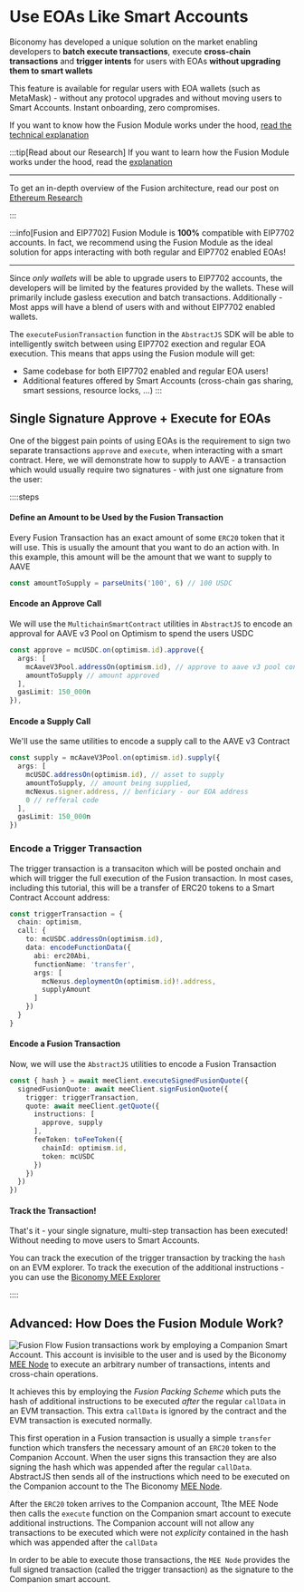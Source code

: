 # Use EOAs Like Smart Accounts

Biconomy has developed a unique solution on the market enabling developers
to **batch execute transactions**, execute **cross-chain transactions** and **trigger intents**
for users with EOAs **without upgrading them to smart wallets**

This feature is available for regular users with EOA wallets (such as MetaMask) - without any
protocol upgrades and without moving users to Smart Accounts. Instant onboarding, zero compromises.

If you want to know how the Fusion Module works under the hood, [read the technical explanation](#advanced-how-does-the-fusion-module-work)

:::tip[Read about our Research]
If you want to learn how the Fusion Module works under the hood, read the [explanation](advanced-how-does-the-fusion-module-work)

---

To get an in-depth overview of the Fusion architecture, read our post on [Ethereum Research](https://ethresear.ch/t/fusion-module-7702-alternative-with-no-protocol-changes/20949)

:::

:::info[Fusion and EIP7702]
Fusion Module is **100%** compatible with EIP7702 accounts. In fact, we recommend using the Fusion Module
as the ideal solution for apps interacting with both regular and EIP7702 enabled EOAs!

---

Since *only wallets* will be able to upgrade users to EIP7702 accounts, the developers will be limited by the 
features provided by the wallets. These will primarily include gasless execution and batch transactions. Additionally - Most
apps will have a blend of users with and without EIP7702 enabled wallets. 

The `executeFusionTransaction` function in the `AbstractJS` SDK will be able to intelligently switch between using
EIP7702 exection and regular EOA execution. This means that apps using the Fusion module will get:

- Same codebase for both EIP7702 enabled and regular EOA users!
- Additional features offered by Smart Accounts (cross-chain gas sharing, smart sessions, resource locks, ...)
:::

## Single Signature Approve + Execute for EOAs
One of the biggest pain points of using EOAs is the requirement to sign two separate transactions `approve` and `execute`, 
when interacting with a smart contract. Here, we will demonstrate how to supply to AAVE - a transaction which would
usually require two signatures - with just one signature from the user:

::::steps
#### Define an Amount to be Used by the Fusion Transaction

Every Fusion Transaction has an exact amount of some `ERC20` token that it will use. This is usually the amount
that you want to do an action with. In this example, this amount will be the amount that we want to supply to 
AAVE

```ts
const amountToSupply = parseUnits('100', 6) // 100 USDC
```

#### Encode an Approve Call
We will use the `MultichainSmartContract` utilities in `AbstractJS` to encode
an approval for AAVE v3 Pool on Optimism to spend the users USDC

```ts [Encode ERC20 Approve Call]
const approve = mcUSDC.on(optimism.id).approve({
  args: [
    mcAaveV3Pool.addressOn(optimism.id), // approve to aave v3 pool contract
    amountToSupply // amount approved
  ],
  gasLimit: 150_000n
}),
```

#### Encode a Supply Call
We'll use the same utilities to encode a supply call to the
AAVE v3 Contract

```ts [Encode a Supply Call]
const supply = mcAaveV3Pool.on(optimism.id).supply({
  args: [
    mcUSDC.addressOn(optimism.id), // asset to supply
    amountToSupply, // amount being supplied,
    mcNexus.signer.address, // benficiary - our EOA address
    0 // refferal code
  ],
  gasLimit: 150_000n
})
```

### Encode a Trigger Transaction
The trigger transaction is a transaciton which will be posted onchain and
which will trigger the full execution of the Fusion transaction. In most
cases, including this tutorial, this will be a transfer of ERC20 tokens 
to a Smart Contract Account address:

```ts [Trigger Transaction]
const triggerTransaction = {
  chain: optimism,
  call: {
    to: mcUSDC.addressOn(optimism.id),
    data: encodeFunctionData({
      abi: erc20Abi,
      functionName: 'transfer',
      args: [
        mcNexus.deploymentOn(optimism.id)!.address,
        supplyAmount
      ]
    })
  }
}
```

#### Encode a Fusion Transaction
Now, we will use the `AbstractJS` utilities to encode a Fusion Transaction

```ts
const { hash } = await meeClient.executeSignedFusionQuote({
  signedFusionQuote: await meeClient.signFusionQuote({
    trigger: triggerTransaction,
    quote: await meeClient.getQuote({
      instructions: [
        approve, supply
      ],
      feeToken: toFeeToken({
        chainId: optimism.id,
        token: mcUSDC
      })
    })
  })
})
```

#### Track the Transaction!

That's it - your single signature, multi-step transaction has been executed! Without needing
to move users to Smart Accounts.

You can track the execution of the trigger transaction by tracking the `hash` on an EVM explorer.
To track the execution of the additional instructions - you can use the [Biconomy MEE Explorer](https://meescan.biconomy.io)

::::

## Advanced: How Does the Fusion Module Work?

![Fusion Flow](https://i.imgur.com/dVUmznn.png)
Fusion transactions work by employing a Companion Smart Account. This account is invisible to the user
and is used by the Biconomy [MEE Node](/explained/mee) to execute an arbitrary number of transactions, intents and
cross-chain operations. 

It achieves this by employing the _Fusion Packing Scheme_ which puts the hash of additional instructions 
to be executed _after_ the regular `callData` in an EVM transaction. This extra `callData` is ignored by the 
contract and the EVM transaction is executed normally. 

This first operation in a Fusion transaction is usually a simple `transfer` function which transfers the necessary
amount of an `ERC20` token to the Companion Account. When the user signs this transaction they are also signing the
hash which was appended after the regular `callData`. AbstractJS then sends all of the 
instructions which need to be executed on the Companion account to the The Biconomy [MEE Node](). 

After the `ERC20` token arrives to the Companion account, Tthe MEE Node then calls the `execute` function
on the Companion smart account to execute additional instructions. The Companion account will not allow any 
transactions to be executed which were not _explicity_ contained in the hash which was appended after the `callData`

In order to be able to execute those transactions, the `MEE Node` provides the full signed transaction 
(called the trigger transaction) as the signature to the Companion smart account.

